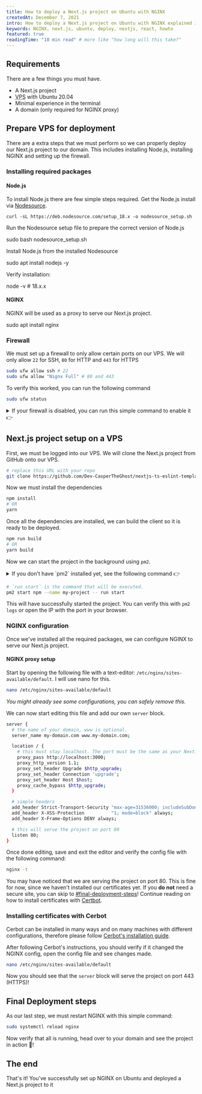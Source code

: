 ```yaml
---
title: How to deploy a Next.js project on Ubuntu with NGINX
createdAt: December 7, 2021
intro: How to deploy a Next.js project on Ubuntu with NGINX explained in a simple steps.
keywords: NGINX, next.js, ubuntu, deploy, nextjs, react, howto
featured: true
readingTime: "10 min read" # more like "how long will this take?"
---
```


## Requirements

There are a few things you must have.

- A Next.js project
- <abbr title="Virtual Private Server">VPS</abbr> with Ubuntu 20.04
- Minimal experience in the terminal
- A domain (only required for NGINX proxy)

## Prepare VPS for deployment

There are a extra steps that we must perform so we can properly deploy our Next.js project to our domain.
This includes installing Node.js, installing NGINX and setting up the firewall.

### Installing required packages

#### Node.js

To install Node.js there are few simple steps required.
Get the Node.js install via [Nodesource](https://github.com/nodesource/distributions#readme).

<CommandLine>`curl -sL https://deb.nodesource.com/setup_18.x -o nodesource_setup.sh`</CommandLine>

Run the Nodesource setup file to prepare the correct version of Node.js

<CommandLine>sudo bash nodesource_setup.sh</CommandLine>

Install Node.js from the installed Nodesource

<CommandLine>sudo apt install nodejs -y</CommandLine>

Verify installation:

<CommandLine>node -v # 18.x.x</CommandLine>

#### NGINX

NGINX will be used as a proxy to serve our Next.js project.

<CommandLine>sudo apt install nginx</CommandLine>

### Firewall

We must set up a firewall to only allow certain ports on our VPS. We will only allow `22` for SSH, `80` for HTTP and `443` for HTTPS

```bash
sudo ufw allow ssh # 22
sudo ufw allow "Nignx Full" # 80 and 443
```

To verify this worked, you can run the following command

```bash
sudo ufw status
```

<Info title="Firewall disabled?">

  <details>
    <summary>If your firewall is disabled, you can run this simple command to enable it 👉</summary>

```
sudo ufw enable
```

  </details>

</Info>

## Next.js project setup on a VPS

First, we must be logged into our VPS. We will clone the Next.js project from GitHub onto our VPS.

```bash
# replace this URL with your repo
git clone https://github.com/Dev-CasperTheGhost/nextjs-ts-eslint-template.git
```

Now we must install the dependencies

```bash
npm install
# OR
yarn
```

Once all the dependencies are installed, we can build the client so it is ready to be deployed.

```bash
npm run build
# OR
yarn build
```

Now we can start the project in the background using `pm2`.

<Info >
  <details  style={{marginTop: 10}}>
    <summary>If you don't have `pm2` installed yet, see the following command 👉</summary>

```sh
sudo npm install --global pm2
```

  </details>
</Info>

```bash
# `run start` is the command that will be executed.
pm2 start npm --name my-project -- run start
```

This will have successfully started the project.
You can verify this with `pm2 logs` or open the IP with the port in your browser.

### NGINX configuration

Once we've installed all the required packages, we can configure NGINX to serve our Next.js project.

#### NGINX proxy setup

Start by opening the following file with a text-editor: `/etc/nginx/sites-available/default`. I will use nano for this.

```bash
nano /etc/nginx/sites-available/default
```

_You might already see some configurations, you can safely remove this._

We can now start editing this file and add our own `server` block.

```bash
server {
  # the name of your domain, www is optional.
  server_name my-domain.com www.my-domain.com;

  location / {
    # this must stay localhost. The port must be the same as your Next.js project
    proxy_pass http://localhost:3000;
    proxy_http_version 1.1;
    proxy_set_header Upgrade $http_upgrade;
    proxy_set_header Connection 'upgrade';
    proxy_set_header Host $host;
    proxy_cache_bypass $http_upgrade;
  }

  # simple headers
  add_header Strict-Transport-Security "max-age=31536000; includeSubDomains; preload" always;
  add_header X-XSS-Protection          "1; mode=block" always;
  add_header X-Frame-Options DENY always;

  # this will serve the project on port 80
  listen 80;
}
```

Once done editing, save and exit the editor and verify the config file with the following command:

```bash
nginx -t
```

You may have noticed that we are serving the project on port 80. This is fine for now, since we haven't installed our certificates yet.
If you **do not** need a secure site, you can skip to [#final-deployment-steps](#final-deployment-steps)! Continue reading on how to install certificates with [Certbot](https://certbot.eff.org/).

### Installing certificates with Cerbot

Cerbot can be installed in many ways and on many machines with different configurations, therefore please follow [Cerbot's installation guide](https://certbot.eff.org/instructions).

After following Cerbot's instructions, you should verify if it changed the NGINX config, open the config file and see changes made.

```bash
nano /etc/nginx/sites-available/default
```

Now you should see that the `server` block will serve the project on port 443 (HTTPS)!

## Final Deployment steps

As our last step, we must restart NGINX with this simple command:

```bash
sudo systemctl reload nginx
```

Now verify that all is running, head over to your domain and see the project in action 🎉!

## The end

That's it! You've successfully set up NGINX on Ubuntu and deployed a Next.js project to it

